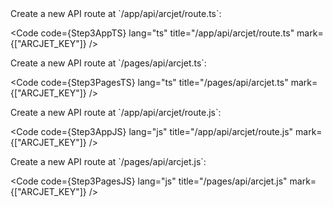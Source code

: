 
<Tabs syncKey="language">
<TabItem label="TS (App)">
Create a new API route at `/app/api/arcjet/route.ts`:

<Code
  code={Step3AppTS}
  lang="ts"
  title="/app/api/arcjet/route.ts"
  mark={["ARCJET_KEY"]}
/>

</TabItem>
<TabItem label="TS (Pages)">
Create a new API route at `/pages/api/arcjet.ts`:

<Code
  code={Step3PagesTS}
  lang="ts"
  title="/pages/api/arcjet.ts"
  mark={["ARCJET_KEY"]}
/>

</TabItem>
<TabItem label="JS (App)">
Create a new API route at `/app/api/arcjet/route.js`:

<Code
  code={Step3AppJS}
  lang="js"
  title="/app/api/arcjet/route.js"
  mark={["ARCJET_KEY"]}
/>

</TabItem>
<TabItem label="JS (Pages)">
Create a new API route at `/pages/api/arcjet.js`:

<Code
  code={Step3PagesJS}
  lang="js"
  title="/pages/api/arcjet.js"
  mark={["ARCJET_KEY"]}
/>

</TabItem>
</Tabs>
